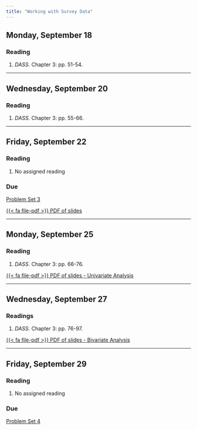 ```yaml
---
title: "Working with Survey Data"
---
```


[//]: <> (Need to write intro)

## Monday, September 18

### Reading

1. *DASS.* Chapter 3: pp. 51-54.



---


## Wednesday, September 20

### Reading

1. *DASS.* Chapter 3: pp. 55-66.

---


## Friday, September 22

### Reading

1. No assigned reading

### Due

[Problem Set 3](/assignment/pset3.qmd)


[<span class="btn btn-danger">{{< fa file-pdf >}} PDF of slides </span></p>](https://agnesscott.instructure.com/files/589796/)



---


## Monday, September 25

### Reading

1. *DASS.* Chapter 3: pp. 66-76.


[<span class="btn btn-danger">{{< fa file-pdf >}} PDF of slides - Univariate Analysis </span></p>](https://agnesscott.instructure.com/files/590552/)


---

## Wednesday, September 27

### Readings 

1. *DASS.* Chapter 3: pp. 76-97.

[<span class="btn btn-danger">{{< fa file-pdf >}} PDF of slides - Bivariate Analysis </span></p>](https://agnesscott.instructure.com/files/593410/)


---


## Friday, September 29

### Reading

1. No assigned reading

### Due

[Problem Set 4](/assignment/pset4.qmd)
 
